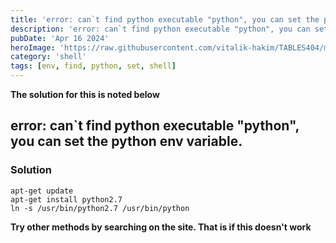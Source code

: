 ```yaml
---
title: 'error: can`t find python executable "python", you can set the python env variable.'
description: 'error: can`t find python executable "python", you can set the python env variable.'
pubDate: 'Apr 16 2024'
heroImage: 'https://raw.githubusercontent.com/vitalik-hakim/TABLES404/main/error_b/SHELL.jpg'
category: 'shell'
tags: [env, find, python, set, shell]
---
```


**The solution for this is noted below**

## error: can`t find python executable "python", you can set the python env variable.

### Solution

```shell
apt-get update
apt-get install python2.7
ln -s /usr/bin/python2.7 /usr/bin/python
```

**Try other methods by searching on the site. That is if this doesn't work**
